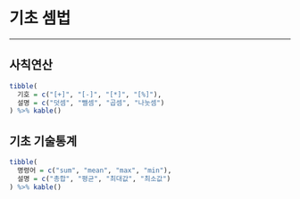 # 기초 셈법

---

## 사칙연산

```r
tibble(
  기호 = c("[+]", "[-]", "[*]", "[%]"),
  설명 = c("덧셈", "뺄셈", "곱셈", "나눗셈")
) %>% kable()
```

## 기초 기술통계

```r
tibble(
  명령어 = c("sum", "mean", "max", "min"),
  설명 = c("총합", "평균", "최대값", "최소값")
) %>% kable()
```

